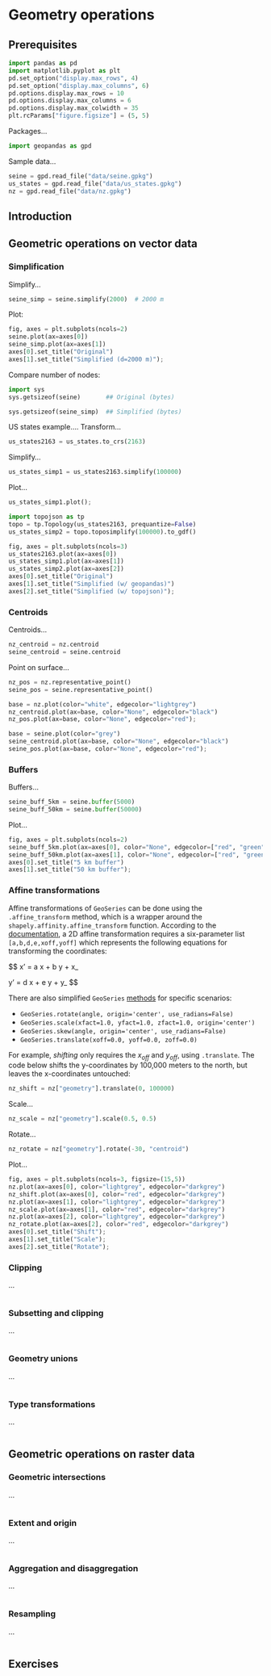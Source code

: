 # Geometry operations {#geometric-operations}

## Prerequisites

```python
import pandas as pd
import matplotlib.pyplot as plt
pd.set_option("display.max_rows", 4)
pd.set_option("display.max_columns", 6)
pd.options.display.max_rows = 10
pd.options.display.max_columns = 6
pd.options.display.max_colwidth = 35
plt.rcParams["figure.figsize"] = (5, 5)
```

Packages...

```python
import geopandas as gpd
```

Sample data...

```python
seine = gpd.read_file("data/seine.gpkg")
us_states = gpd.read_file("data/us_states.gpkg")
nz = gpd.read_file("data/nz.gpkg")
```

## Introduction

## Geometric operations on vector data {#geo-vec}

### Simplification

Simplify...

```python
seine_simp = seine.simplify(2000)  # 2000 m
```

Plot:

```python
fig, axes = plt.subplots(ncols=2)
seine.plot(ax=axes[0])
seine_simp.plot(ax=axes[1])
axes[0].set_title("Original")
axes[1].set_title("Simplified (d=2000 m)");
```

Compare number of nodes:

```python
import sys
sys.getsizeof(seine)       ## Original (bytes)
```

```python
sys.getsizeof(seine_simp)  ## Simplified (bytes)
```

US states example.... Transform...

```python
us_states2163 = us_states.to_crs(2163)
```

Simplify...

```python
us_states_simp1 = us_states2163.simplify(100000)
```

Plot...

```python
us_states_simp1.plot();
```

```python
import topojson as tp
topo = tp.Topology(us_states2163, prequantize=False)
us_states_simp2 = topo.toposimplify(100000).to_gdf()
```

```python
fig, axes = plt.subplots(ncols=3)
us_states2163.plot(ax=axes[0])
us_states_simp1.plot(ax=axes[1])
us_states_simp2.plot(ax=axes[2])
axes[0].set_title("Original")
axes[1].set_title("Simplified (w/ geopandas)")
axes[2].set_title("Simplified (w/ topojson)");
```

### Centroids

Centroids...

```python
nz_centroid = nz.centroid
seine_centroid = seine.centroid
```

Point on surface...

```python
nz_pos = nz.representative_point()
seine_pos = seine.representative_point()
```

```python
base = nz.plot(color="white", edgecolor="lightgrey")
nz_centroid.plot(ax=base, color="None", edgecolor="black")
nz_pos.plot(ax=base, color="None", edgecolor="red");
```

```python
base = seine.plot(color="grey")
seine_centroid.plot(ax=base, color="None", edgecolor="black")
seine_pos.plot(ax=base, color="None", edgecolor="red");
```

### Buffers

Buffers...

```python
seine_buff_5km = seine.buffer(5000)
seine_buff_50km = seine.buffer(50000)
```

Plot...

```python
fig, axes = plt.subplots(ncols=2)
seine_buff_5km.plot(ax=axes[0], color="None", edgecolor=["red", "green", "blue"])
seine_buff_50km.plot(ax=axes[1], color="None", edgecolor=["red", "green", "blue"])
axes[0].set_title("5 km buffer")
axes[1].set_title("50 km buffer");
```

### Affine transformations

Affine transformations of `GeoSeries` can be done using the `.affine_transform` method, which is a wrapper around the `shapely.affinity.affine_transform` function. According to the [documentation](https://shapely.readthedocs.io/en/stable/manual.html#shapely.affinity.affine_transform), a 2D affine transformation requires a six-parameter list `[a,b,d,e,xoff,yoff]` which represents the following equations for transforming the coordinates:

$$
x' = a x + b y + x_\mathrm{off}

y' = d x + e y + y_\mathrm{off}
$$

There are also simplified `GeoSeries` [methods](https://geopandas.org/en/stable/docs/user_guide/geometric_manipulations.html#affine-transformations) for specific scenarios: 

* `GeoSeries.rotate(angle, origin='center', use_radians=False)`
*  `GeoSeries.scale(xfact=1.0, yfact=1.0, zfact=1.0, origin='center')`
*  `GeoSeries.skew(angle, origin='center', use_radians=False)`
* ` GeoSeries.translate(xoff=0.0, yoff=0.0, zoff=0.0)`

For example, *shifting* only requires the $x_{off}$ and $y_{off}$, using `.translate`. The code below shifts the y-coordinates by 100,000 meters to the north, but leaves the x-coordinates untouched:

```python
nz_shift = nz["geometry"].translate(0, 100000)
```

Scale...

```python
nz_scale = nz["geometry"].scale(0.5, 0.5)
```

Rotate...

```python
nz_rotate = nz["geometry"].rotate(-30, "centroid")
```

Plot... 

```python
fig, axes = plt.subplots(ncols=3, figsize=(15,5))
nz.plot(ax=axes[0], color="lightgrey", edgecolor="darkgrey")
nz_shift.plot(ax=axes[0], color="red", edgecolor="darkgrey")
nz.plot(ax=axes[1], color="lightgrey", edgecolor="darkgrey")
nz_scale.plot(ax=axes[1], color="red", edgecolor="darkgrey")
nz.plot(ax=axes[2], color="lightgrey", edgecolor="darkgrey")
nz_rotate.plot(ax=axes[2], color="red", edgecolor="darkgrey")
axes[0].set_title("Shift");
axes[1].set_title("Scale");
axes[2].set_title("Rotate");
```

### Clipping

...

```python

```

### Subsetting and clipping

...

```python

```

### Geometry unions

...

```python

```

### Type transformations

...

```python

```

## Geometric operations on raster data {#geo-ras}

### Geometric intersections

...

```python

```

### Extent and origin

...

```python

```

### Aggregation and disaggregation

...

```python

```

### Resampling

...

```python

```

## Exercises

